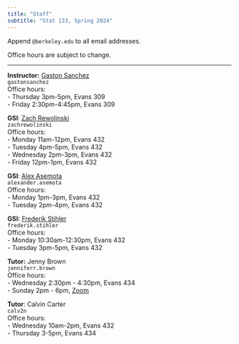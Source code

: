 ```yaml
---
title: "Staff"
subtitle: "Stat 133, Spring 2024"
---
```



Append `@berkeley.edu` to all email addresses.

Office hours are subject to change.

-----

::: {.grid}

::: {.g-col-6}
**Instructor:** <a href='https://www.gastonsanchez.com' target='_blank'>Gaston Sanchez</a><br>
`gastonsanchez`<br>
Office hours: <br>
- Thursday 3pm-5pm, Evans 309 <br>
- Friday 2:30pm-4:45pm, Evans 309<br>
:::

::: {.g-col-6}
**GSI**: <a href="https://statistics.berkeley.edu/people/zach-rewolinski" target="_blank">Zach Rewolinski</a><br>
`zachrewolinski`<br>
Office hours:<br>
- Monday 11am-12pm, Evans 432<br>
- Tuesday 4pm-5pm, Evans 432<br>
- Wednesday 2pm-3pm, Evans 432<br>
- Friday 12pm-1pm, Evans 432
:::


::: {.g-col-6}
**GSI**: <a href="https://statistics.berkeley.edu/people/alexander-asemota" target="_blank">Alex Asemota</a><br>
`alexander.asemota`<br>
Office hours: <br>
- Monday 1pm-3pm, Evans 432<br>
- Tuesday 2pm-4pm, Evans 432
:::

::: {.g-col-6}
**GSI:** <a href="https://statistics.berkeley.edu/people/frederik-stihler" target="_blank">Frederik Stihler</a><br>
`frederik.stihler`<br>
Office hours: <br>
- Monday 10:30am-12:30pm, Evans 432<br>
- Tuesday 3pm-5pm, Evans 432
:::


::: {.g-col-6}
**Tutor:** Jenny Brown<br>
`jenniferr.brown`<br>
Office hours: <br>
- Wednesday 2:30pm - 4:30pm, Evans 434<br>
- Sunday 2pm - 6pm, <a href="https://berkeley.zoom.us/j/99887452083?pwd=T1pXWC9HZFpTRHQzc1MrOElUakFUdz09">Zoom</a>
:::

::: {.g-col-6}
**Tutor**: Calvin Carter<br>
`calv2n`<br>
Office hours: <br>
- Wednesday 10am-2pm, Evans 432<br>
- Thursday 3-5pm, Evans 434
:::

:::


